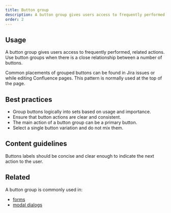 ```yaml
---
title: Button group
description: A button group gives users access to frequently performed, related actions.
order: 2
---
```


## Usage

A button group gives users access to frequently performed, related actions. Use button groups when there is a close relationship between a number of buttons.

Common placements of grouped buttons can be found in Jira issues or while editing Confluence pages. This pattern is normally used at the top of the page.

## Best practices

- Group buttons logically into sets based on usage and importance.
- Ensure that button actions are clear and consistent.
- The main action of a button group can be a primary button.
- Select a single button variation and do not mix them.

## Content guidelines

Buttons labels should be concise and clear enough to indicate the next action to the user.

## Related

A button group is commonly used in:

- [forms](/patterns/forms)
- [modal dialogs](/components/modal-dialog)
